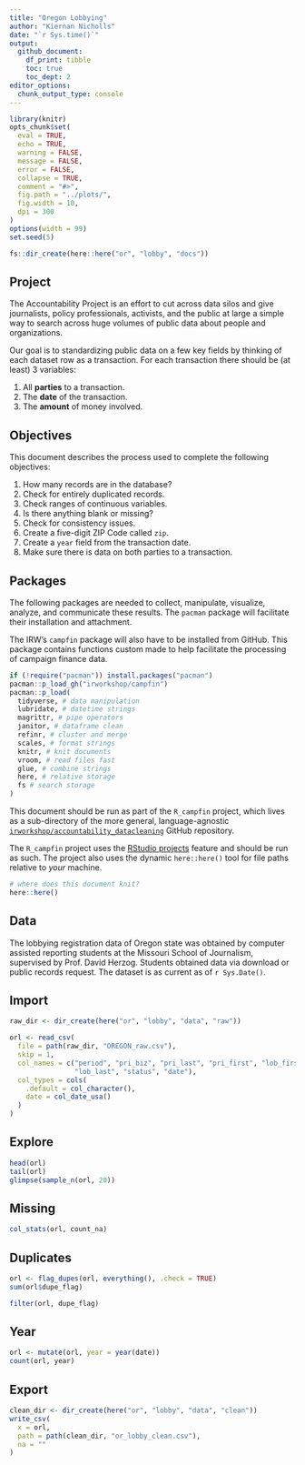 ```yaml
---
title: "Oregon Lobbying"
author: "Kiernan Nicholls"
date: "`r Sys.time()`"
output:
  github_document: 
    df_print: tibble
    toc: true
    toc_dept: 2
editor_options: 
  chunk_output_type: console
---
```


<!-- Place comments regarding knitting here -->

```r
library(knitr)
opts_chunk$set(
  eval = TRUE,
  echo = TRUE,
  warning = FALSE,
  message = FALSE,
  error = FALSE,
  collapse = TRUE,
  comment = "#>",
  fig.path = "../plots/",
  fig.width = 10,
  dpi = 300
)
options(width = 99)
set.seed(5)
```

```r
fs::dir_create(here::here("or", "lobby", "docs"))
```

## Project

The Accountability Project is an effort to cut across data silos and give
journalists, policy professionals, activists, and the public at large a simple
way to search across huge volumes of public data about people and organizations.

Our goal is to standardizing public data on a few key fields by thinking of each
dataset row as a transaction. For each transaction there should be (at least) 3
variables:

1. All **parties** to a transaction.
2. The **date** of the transaction.
3. The **amount** of money involved.

## Objectives

This document describes the process used to complete the following objectives:

1. How many records are in the database?
1. Check for entirely duplicated records.
1. Check ranges of continuous variables.
1. Is there anything blank or missing?
1. Check for consistency issues.
1. Create a five-digit ZIP Code called `zip`.
1. Create a `year` field from the transaction date.
1. Make sure there is data on both parties to a transaction.

## Packages

The following packages are needed to collect, manipulate, visualize, analyze,
and communicate these results. The `pacman` package will facilitate their
installation and attachment.

The IRW's `campfin` package will also have to be installed from GitHub. This
package contains functions custom made to help facilitate the processing of
campaign finance data.

```r
if (!require("pacman")) install.packages("pacman")
pacman::p_load_gh("irworkshop/campfin")
pacman::p_load(
  tidyverse, # data manipulation
  lubridate, # datetime strings
  magrittr, # pipe operators
  janitor, # dataframe clean
  refinr, # cluster and merge
  scales, # format strings
  knitr, # knit documents
  vroom, # read files fast
  glue, # combine strings
  here, # relative storage
  fs # search storage 
)
```

This document should be run as part of the `R_campfin` project, which lives as a
sub-directory of the more general, language-agnostic
[`irworkshop/accountability_datacleaning`][tap] GitHub repository.

The `R_campfin` project uses the [RStudio projects][rproj] feature and should be
run as such. The project also uses the dynamic `here::here()` tool for file
paths relative to _your_ machine.

```r
# where does this document knit?
here::here()
```

[tap]: https://github.com/irworkshop/accountability_datacleaning
[rproj]: https://support.rstudio.com/hc/en-us/articles/200526207-Using-Projects

## Data

The lobbying registration data of Oregon state was obtained by computer assisted
reporting students at the Missouri School of Journalism, supervised by Prof.
David Herzog. Students obtained data via download or public records request. The
dataset is as current as of `r Sys.Date()`.

## Import

```r
raw_dir <- dir_create(here("or", "lobby", "data", "raw"))
```

```r
orl <- read_csv(
  file = path(raw_dir, "OREGON_raw.csv"),
  skip = 1,
  col_names = c("period", "pri_biz", "pri_last", "pri_first", "lob_first", 
                "lob_last", "status", "date"),
  col_types = cols(
    .default = col_character(),
    date = col_date_usa()
  )
)
```

## Explore

```r
head(orl)
tail(orl)
glimpse(sample_n(orl, 20))
```

## Missing

```r
col_stats(orl, count_na)
```

## Duplicates

```r
orl <- flag_dupes(orl, everything(), .check = TRUE)
sum(orl$dupe_flag)
```

```r
filter(orl, dupe_flag)
```

## Year

```r
orl <- mutate(orl, year = year(date))
count(orl, year)
```

## Export

```r
clean_dir <- dir_create(here("or", "lobby", "data", "clean"))
write_csv(
  x = orl,
  path = path(clean_dir, "or_lobby_clean.csv"),
  na = ""
)
```

